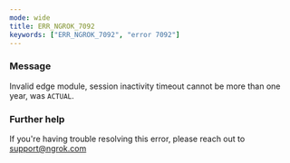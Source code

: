 ```yaml
---
mode: wide
title: ERR_NGROK_7092
keywords: ["ERR_NGROK_7092", "error 7092"]
---
```



### Message

Invalid edge module, session inactivity timeout cannot be more than one year, was `ACTUAL`.

<ErrorDetails />

### Further help

If you're having trouble resolving this error, please reach out to [support@ngrok.com](mailto:support@ngrok.com?subject=Help%20with%20ERR_NGROK_7092)
